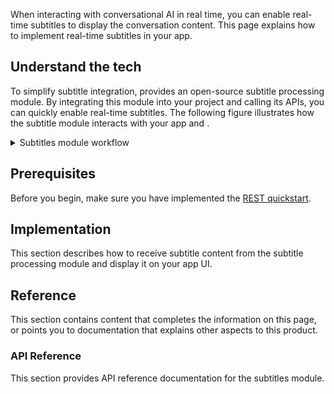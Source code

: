 

When interacting with conversational AI in real time, you can enable real-time subtitles to display the conversation content. This page explains how to implement real-time subtitles in your app.

## Understand the tech

To simplify subtitle integration, <Vg k="COMPANY" /> provides an open-source subtitle processing module. By integrating this module into your project and calling its APIs, you can quickly enable real-time subtitles. The following figure illustrates how the subtitle module interacts with your app and <Vg k="AGORA_BACKEND" />.

<details>
<summary>Subtitles module workflow</summary>

![](/images/conversational-ai/subtitles-module.svg)
</details>

## Prerequisites

Before you begin, make sure you have implemented the <Vpd k="NAME" /> [REST quickstart](../get-started/quickstart).

## Implementation

This section describes how to receive subtitle content from the subtitle processing module and display it on your app UI.

<Tabs groupId="platform">
<TabItem value="android" label="Android" default>
<AndroidImplementation />
</TabItem>

<TabItem value="swift" label="iOS/macOS" default>
<SwiftImplementation />
</TabItem>

<TabItem value="web" label="Web" default>
<WebImplementation />
</TabItem>
</Tabs>

## Reference 

This section contains content that completes the information on this page, or points you to documentation that explains other aspects to this product.

### API Reference

This section provides API reference documentation for the subtitles module.

<Tabs groupId="platform">
<TabItem value="android" label="Android" default>
<AndroidReference />
</TabItem>

<TabItem value="swift" label="iOS/macOS" default>
<SwiftReference />
</TabItem>

<TabItem value="web" label="Web" default>
<WebReference />
</TabItem>
</Tabs>
